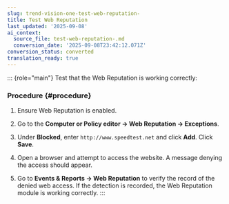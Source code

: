 ```yaml
---
slug: trend-vision-one-test-web-reputation-
title: Test Web Reputation
last_updated: '2025-09-08'
ai_context:
  source_file: test-web-reputation-.md
  conversion_date: '2025-09-08T23:42:12.071Z'
conversion_status: converted
translation_ready: true
---
```


::: {role="main"}
Test that the Web Reputation is working correctly:

### Procedure {#procedure}

1.  Ensure Web Reputation is enabled.

2.  Go to the **Computer or Policy editor → Web Reputation → Exceptions**.

3.  Under **Blocked**, enter `http://www.speedtest.net` and click **Add**. Click **Save**.

4.  Open a browser and attempt to access the website. A message denying the access should appear.

5.  Go to **Events & Reports → Web Reputation** to verify the record of the denied web access. If the detection is recorded, the Web Reputation module is working correctly.
:::
